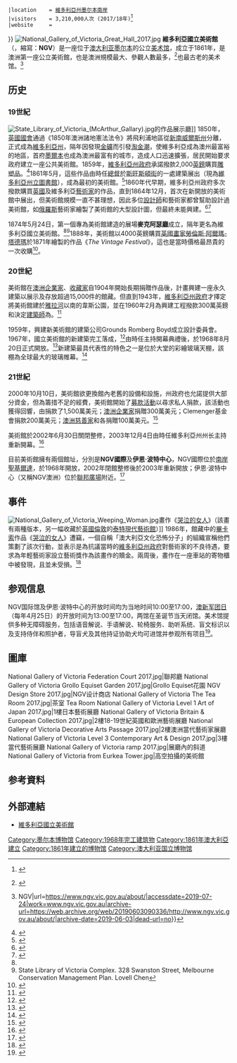 {{NoteTA
|G1=Country
}}
{{Infobox Museum
 |name        = 維多利亞國立美術館
 |native_name = National Gallery of Victoria{{en}}
 |image       = National Gallery of Victoria - NGV - Joy of Museums.jpg
 |imagesize   = 300
 |map_type    = Australia
 |map_caption = 在[[澳洲|澳洲]]的位置
 |type        = [[美術館|美術館]]
 |latitude    = -37.822595
 |longitude   = 144.968634
 |coordinates_type = type:landmark_region:AU
 |established = 1861年
 |director    = 托尼‧埃爾伍德（Tony Ellwood）<ref>{{Cite web|title=Tony Ellwood AM {{!}} NGV|url=https://www.ngv.vic.gov.au/about/people-and-careers/key-people/tony-ellwood-director-of-the-national-gallery-of-victoria/|accessdate=2019-07-24|work=www.ngv.vic.gov.au|archive-url=https://web.archive.org/web/20190724080536/https://www.ngv.vic.gov.au/about/people-and-careers/key-people/tony-ellwood-director-of-the-national-gallery-of-victoria/|archive-date=2019-07-24|dead-url=no}}</ref>
 |location    = {{AUS}}[[維多利亞州|維多利亞州]][[墨尔本|墨尔本]][[南岸_(維多利亞州)|南岸]]
 |visitors    = 3,210,000人次 (2017/18年)<ref>{{Cite web|url=https://www.ngv.vic.gov.au/wp-content/uploads/2018/09/NGV-ANNUAL-REPORT-2017_18.pdf|title=NGV Annual Report 2017/18|last=National Gallery of Victoria|first=|date=2018|website=|archive-url=https://web.archive.org/web/20190330122230/https://www.ngv.vic.gov.au/wp-content/uploads/2018/09/NGV-ANNUAL-REPORT-2017_18.pdf|archive-date=2019-03-30|dead-url=no|access-date=}}</ref>
 |website     = {{URL|www.ngv.vic.gov.au}}
}}
[[File:National_Gallery_of_Victoria_Great_Hall_2017.jpg|thumb]]
'''維多利亞國立美術館'''（{{lang-en|'''N'''ational '''G'''allery of '''V'''ictoria}}，縮寫：'''NGV'''）是一座位于[[澳大利亚|澳大利亚]][[墨尔本|墨尔本]]的公立[[美术馆|美术馆]]，成立于1861年，是澳洲第一座公立美術館，也是澳洲規模最大、參觀人數最多，<ref>{{Internetquelle |url=https://www.theartnewspaper.com/visitor-figures-2017 |titel=Visitor Figures 2017 |zugriff=2018-06-11 |archiv-url=https://web.archive.org/web/20180612140103/https://www.theartnewspaper.com/visitor-figures-2017 |archiv-datum=2018-06-12 }} {{Wayback|url=https://www.theartnewspaper.com/visitor-figures-2017 |date=20180612140103 }}</ref>也最古老的美术馆。<ref>{{Cite web|title=About the NGV {{!}} NGV|url=https://www.ngv.vic.gov.au/about/|accessdate=2019-07-24|work=www.ngv.vic.gov.au|archive-url=https://web.archive.org/web/20190603090336/http://www.ngv.vic.gov.au/about/|archive-date=2019-06-03|dead-url=no}}</ref>

==历史==
===19世紀===
[[File:State_Library_of_Victoria_(McArthur_Gallary).jpg|thumb]]的作品展示廳]]
1850年，[[英國國會|英國國會]]通過《1850年澳洲諸地憲法法令》將飛利浦地區從[[新南威爾斯州|新南威爾斯州]]分離，正式成為[[維多利亞州|維多利亞州]]，隔年因發現[[金礦|金礦]]而引發[[淘金|淘金潮]]，使維多利亞成為澳州最富裕的地區，首府[[墨爾本|墨爾本]]也成為澳洲最富有的城市，造成人口迅速擴張，居民開始要求政府建立一座公共美術館。1859年，[[維多利亞州政府|維多利亞州政府]]承諾撥款2,000[[英鎊|英鎊]]購買[[雕塑品|雕塑品]]。<ref>{{Cite book|title=Art History and Its Institutions: Foundations of a Discipline.|last=Elizabeth|first=Mansfield|publisher=Psychology Press|year=|isbn=|location=|pages=105}}</ref>1861年5月，這些作品由時任[[維多利亞總督|總督]]{{le|亨利·巴克利|Henry Barkly|亨利·巴克利爵士}}於[[斯旺斯頓街|斯旺斯頓街]]的一處建築展出（現為[[維多利亞州立圖書館|維多利亞州立圖書館]]），成為最初的美術館。<ref name="History of State Library">{{Cite web|title=Research Guides: The history of the State Library of Victoria: Museum, Gallery, Public Record Office|url=https://guides.slv.vic.gov.au/slvhistory/museumgallerypro|accessdate=2019-07-24|last=Hogan|first=Tim|work=guides.slv.vic.gov.au|language=en|archive-url=https://web.archive.org/web/20190724083910/https://guides.slv.vic.gov.au/slvhistory/museumgallerypro|archive-date=2019-07-24|dead-url=no}}</ref>1860年代早期，維多利亞州政府多次撥款購買[[英國|英國]]及維多利亞[[藝術家|藝術家]]的作品，直到1864年12月，首次在新開放的美術館中展出，但美術館規模一直不甚理想，因此多位[[設計師|設計師]]和藝術家都曾幫助設計過美術館，如[[俄羅斯|俄羅斯]]藝術家{{le|尼古拉斯·謝瓦利耶|Nicholas Chevalier}}繪製了美術館的大型設計圖，但最終未能興建。<ref>{{Cite book|title=The Encyclopedia of Australian Art.|last=Alan|first=McCulloch|publisher=University of Hawaii Press|year=1994|isbn=|location=|pages=815}}</ref><ref>{{Cite book|title=Nineteenth-century Australian Art in the National Gallery of Victoria.|last=Terence|first=Lane|publisher=維多利亞國立美術館|year=|isbn=|location=|pages=13–14}}</ref>

1874年5月24日，第一個專為美術館建造的展場'''麥克阿瑟廳'''成立，隔年更名為維多利亞國立美術館。<ref name="History of State Library"/><ref>State Library of Victoria Complex. 328 Swanston Street, Melbourne Conservation Management Plan. Lovell Chen</ref>1888年，美術館以4000英鎊購買[[英國|英國]][[畫家|畫家]][[勞倫斯·阿爾瑪-塔德瑪|勞倫斯·阿爾瑪-塔德瑪]]於1871年繪製的作品《''The Vintage Festival''》，這也是當時價格最昂貴的一次收購<ref>{{cite web |author1=NGV |title=The vintage festival |url=https://www.ngv.vic.gov.au/explore/collection/work/3699/ |accessdate=2019-08-08 |archive-date=2021-01-18 |archive-url=https://web.archive.org/web/20210118012345/https://www.ngv.vic.gov.au/explore/collection/work/3699/ |dead-url=no }}</ref>。

===20世紀===
美術館在[[澳洲|澳洲]][[企業家|企業家]]、[[收藏家|收藏家]]{{le|阿爾弗雷德‧費爾頓|Alfred Felton}}自1904年開始長期捐贈作品後，計畫興建一座永久建築以展示及存放超過15,000件的館藏。但直到1943年，[[維多利亞州政府|維多利亞州政府]]才擇定將美術館建於[[雅拉河|雅拉河]]以南的韋斯公園，並在1960年2月為興建工程撥款300萬英鎊和決定[[建築師|建築師]]為{{le|羅伊‧古朗斯|Roy Grounds}}。<ref>{{Cite news|url=|title="Democratic" Art Gallery Planned|author=The Canberra Times|date=1960-02-27|work=|publisher={{le|坎培拉時報|The Canberra Times}}|accessdate=|language=en|format=}}</ref>

1959年，興建新美術館的建築公司Grounds Romberg Boyd成立設計委員會。1967年，國立美術館的新建築完工落成，<ref>{{cite web| last = Green  | first =  Louise McO. | authorlink =   | url = http://www.ngv.vic.gov.au/ngvwa/history.html  | title = NGV Women's Association History | work =  | publisher = 維多利亞國立美術館 | accessdate = 2007-12-22 |archiveurl = https://web.archive.org/web/20070830201532/http://www.ngv.vic.gov.au/ngvwa/history.html <!-- Bot retrieved archive --> |archivedate = 2007-08-30}}</ref>由時任{{le|維多利亞州州长|Premier of Victoria}}{{le|亨利‧博爾特|Henry Bolte}}主持開幕典禮後，於1968年8月20日正式開放。<ref>{{Cite news|url=|title=The Canberra Times  Wed|author=The Canberra Times|date=1968-08-21|work=|publisher={{le|坎培拉時報|The Canberra Times}}|accessdate=|language=en|format=}}</ref>新建築最具代表性的特色之一是位於大堂的彩繪玻璃天棚，該棚為全球最大的玻璃帷幕。<ref name="Shmith, Michael">{{Cite web|title=Raising the roof with a glass ceiling|url=https://www.theage.com.au/entertainment/art-and-design/raising-the-roof-with-a-glass-ceiling-20031130-gdwu9o.html|accessdate=2019-07-30|date=2003-11-30|work=The Age|language=en|author=Shmith, Michael.|archive-url=https://web.archive.org/web/20190730131830/https://www.theage.com.au/entertainment/art-and-design/raising-the-roof-with-a-glass-ceiling-20031130-gdwu9o.html|archive-date=2019-07-30|dead-url=no}}</ref>

===21世紀===
2000年10月10日，美術館欲更換館內老舊的設備和設施，州政府也允諾提供大部分資金，但為籌措不足的經費，美術館開始了[[贊助|募款活動]]以尋求私人捐款，該活動也獲得回響，由{{le|伊恩波特基金會|Ian Potter}}捐款了1,500萬美元；[[澳洲|澳洲]][[企業家|企業家]]{{le|維克多·斯莫根|Victor Smorgon}}捐贈300萬美元；Clemenger基金會捐款200萬美元；[[澳洲|澳洲]][[慈善家|慈善家]]{{le|詹姆斯‧費爾法克斯|James Fairfax}}和{{le|普拉特基金會|Pratt Foundation}}各捐贈100萬美元。<ref>{{Cite web|title=維多利亞州立美術館年度報告 2000-2001年|url=http://www.ngv.vic.gov.au/wp-content/uploads/2014/09/ngv_corp_annualreport_2000_01.pdf|accessdate=|author=|date=|format=|publisher=|language=en|archive-url=https://web.archive.org/web/20190330124551/https://www.ngv.vic.gov.au/wp-content/uploads/2014/09/ngv_corp_annualreport_2000_01.pdf|archive-date=2019-03-30|dead-url=no}}</ref>

美術館於2002年6月30日關閉整修，2003年12月4日由時任維多利亞州州长{{le|史蒂夫‧布拉克斯|Steve Bracks}}主持重新開幕。<ref>{{Cite web|title=維多利亞州立美術館年度報告 2003-2004年|url=http://www.ngv.vic.gov.au/wp-content/uploads/2014/09/ngv_corp_annualreport_2003_04.pdf|accessdate=|author=|date=|format=|publisher=|language=en|archive-url=https://web.archive.org/web/20190330124037/https://www.ngv.vic.gov.au/wp-content/uploads/2014/09/ngv_corp_annualreport_2003_04.pdf|archive-date=2019-03-30|dead-url=no}}</ref>

目前美術館擁有兩個館址，分別是'''NGV國際'''及'''伊恩·波特中心'''，NGV國際位於[[南岸_(維多利亞州)|南岸]][[圣基尔达_(维多利亚州)|聖基爾達]]，於1968年開放，2002年閉館整修後於2003年重新開放；伊恩·波特中心（又稱NGV澳洲）位於[[聯邦廣場_(墨爾本)|聯邦廣場]]附近。<ref>{{cite web |url=http://www.ngv.vic.gov.au/visit/navigate-ngv/frequently-asked-questions |title=NGV > Visit > Planning Your Visit > Visitor FAQs |publisher=Ngv.vic.gov.au |accessdate=2013-08-15 |deadurl=yes |archiveurl=https://web.archive.org/web/20120505202633/http://www.ngv.vic.gov.au/visit/navigate-ngv/frequently-asked-questions |archivedate=2012-05-05 }}</ref>

==事件==
{{Main|{{le|維多利亞國立美術館《哭泣的女人》遭竊事件|Theft of The Weeping Woman from the National Gallery of Victoria}}}}
[[File:National_Gallery_of_Victoria_Weeping_Woman.jpg|thumb]]畫作《[[哭泣的女人|哭泣的女人]]》（該畫有兩種版本，另一幅收藏於[[英國|英國]][[倫敦|倫敦]]的[[泰特現代藝術館|泰特現代藝術館]]）]]
1986年，館藏中的[[畢卡索|畢卡索]]作品《[[哭泣的女人|哭泣的女人]]》遭竊，一個自稱「澳大利亞文化恐怖分子」的組織宣稱他們策劃了該次行動，並表示是為抗議當時的[[維多利亞州政府|維多利亞州政府]]對藝術家的不良待遇，要求為年輕藝術家設立藝術獎作為該畫作的贖金。兩周後，畫作在一座車站的寄物櫃中被發現，且並未受損。<ref>{{cite web|title=Stolen Picasso|url=http://www.abc.net.au/tv/rewind/txt/s1199862.htm|work=Rewind (ABC TV)|publisher=Australian Broadcasting Corporation|accessdate=2010-09-10|author=Justin Murphy|author2=Susan Cram|date=2004-09-19|archive-url=https://web.archive.org/web/20120730020430/http://www.abc.net.au/tv/rewind/txt/s1199862.htm|archive-date=2012-07-30|dead-url=yes}}</ref>

== 参观信息 ==
NGV国际馆及伊恩·波特中心的开放时间均为当地时间10:00至17:00，[[澳新军团日|澳新军团日]]（每年4月25日）的开放时间为13:00至17:00，两馆在圣诞节当天闭馆。美术馆提供多种无障碍服务，包括语音解说、手语解说、轮椅服务、助听系统、盲文标识以及支持侍伴和照护者，导盲犬及其他持证协助犬均可进馆并参观所有项目<ref>{{cite web |title=欢迎来到维多利亚州国立美术馆 |url=https://www.ngv.vic.gov.au/lote/chinese/ |website=NGV |accessdate=2019-08-02 |language=zh-hans |archive-date=2019-06-14 |archive-url=https://web.archive.org/web/20190614135744/http://www.ngv.vic.gov.au/lote/chinese/ |dead-url=no }}</ref>。

==圖庫==
<gallery>
National Gallery of Victoria Federation Court 2017.jpg|聯邦廳
National Gallery of Victoria Grollo Equiset Garden 2017.jpg|Grollo Equiset花園
NGV Design Store 2017.jpg|NGV设计商店
National Gallery of Victoria The Tea Room 2017.jpg|茶室 Tea Room
National Gallery of Victoria Level 1 Art of Japan 2017.jpg|1樓日本藝術展廳
National Gallery of Victoria Britain & European Collection 2017.jpg|2樓18-19世紀英國和歐洲藝術展廳
National Gallery of Victoria Decorative Arts Passage 2017.jpg|2樓澳洲當代藝術家展廳
National Gallery of Victoria Level 3 Contemporary Art & Design 2017.jpg|3樓當代藝術展廳
National Gallery of Victoria ramp 2017.jpg|展廳內的斜道
National Gallery of Victoria from Eurkea Tower.jpg|高空拍攝的美術館
</gallery>

==参考資料==
{{Reflist|30em}}

==外部連結==
{{Commons category|National Gallery of Victoria}}
* [https://www.ngv.vic.gov.au/ 維多利亞國立美術館] {{Wayback|url=https://www.ngv.vic.gov.au/ |date=20190807135810 }}{{en icon}}{{zh-cn}}{{de icon}}{{ar icon}}{{es icon}}{{fr icon}}{{it icon}}{{ja icon}}
{{墨尔本地标}}
{{Authority control}}
[[Category:墨尔本博物馆|Category:墨尔本博物馆]]
[[Category:1968年完工建筑物|Category:1968年完工建筑物]]
[[Category:1861年澳大利亞建立|Category:1861年澳大利亞建立]]
[[Category:1861年建立的博物馆|Category:1861年建立的博物馆]]
[[Category:澳大利亚国立博物馆|Category:澳大利亚国立博物馆]]